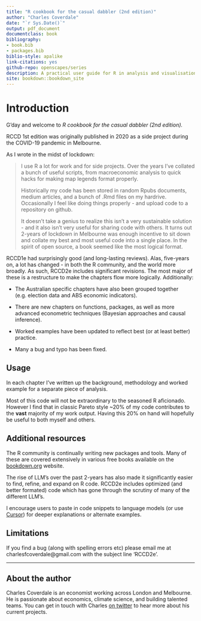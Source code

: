```yaml
---
title: "R cookbook for the casual dabbler (2nd edition)"
author: "Charles Coverdale"
date: "`r Sys.Date()`"
output: pdf_document
documentclass: book
bibliography:
- book.bib
- packages.bib
biblio-style: apalike
link-citations: yes
github-repo: openscapes/series
description: A practical user guide for R in analysis and visualisation.
site: bookdown::bookdown_site
---
```


# Introduction

G'day and welcome to *R cookbook for the casual dabbler (2nd edition).*

RCCD 1st edition was originally published in 2020 as a side project during the COVID-19 pandemic in Melbourne.

As I wrote in the midst of lockdown:

> I use R a lot for work and for side projects. Over the years I've collated a bunch of useful scripts, from macroeconomic analysis to quick hacks for making map legends format properly.
>
> Historically my code has been stored in random Rpubs documents, medium articles, and a bunch of .Rmd files on my hardrive. Occasionally I feel like doing things properly - and upload code to a repository on github.
>
> It doesn't take a genius to realize this isn't a very sustainable solution - and it also isn't very useful for sharing code with others. It turns out 2-years of lockdown in Melbourne was enough incentive to sit down and collate my best and most useful code into a single place. In the spirit of open source, a book seemed like the most logical format.

RCCD1e had surprisingly good (and long-lasting reviews). Alas, five-years on, a lot has changed - in both the R community, and the world more broadly. As such, RCCD2e includes significant revisions. The most major of these is a restructure to make the chapters flow more logically. Additionally:

-   The Australian specific chapters have also been grouped together (e.g. election data and ABS economic indicators).

-   There are new chapters on functions, packages, as well as more advanced econometric techniques (Bayesian approaches and causal inference).

-   Worked examples have been updated to reflect best (or at least better) practice.

-   Many a bug and typo has been fixed.

## Usage

In each chapter I've written up the background, methodology and worked example for a separate piece of analysis.

Most of this code will not be extraordinary to the seasoned R aficionado. However I find that in classic Pareto style \~20% of my code contributes to the **vast** majority of my work output. Having this 20% on hand will hopefully be useful to both myself and others.

## Additional resources

The R community is continually writing new packages and tools. Many of these are covered extensively in various free books available on the [bookdown.org](https://bookdown.org/) website.

The rise of LLM's over the past 2-years has also made it significantly easier to find, refine, and expand on R code. RCCD2e includes optimized (and better formated) code which has gone through the scrutiny of many of the different LLM's.

I encourage users to paste in code snippets to language models (or use [Cursor](https://www.cursor.com/)) for deeper explanations or alternate examples.

## Limitations

If you find a bug (along with spelling errors etc) please email me at charlesfcoverdale\@gmail.com with the subject line 'RCCD2e'.

------------------------------------------------------------------------

## About the author

Charles Coverdale is an economist working across London and Melbourne. He is passionate about economics, climate science, and building talented teams. You can get in touch with Charles [on twitter](https://twitter.com/cfcoverdale) to hear more about his current projects.
